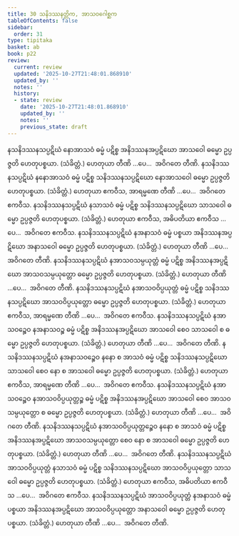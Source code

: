 ```yaml
---
title: 30 သနိဒဿနတ္တိက, အာသဝဂေါစ္ဆက
tableOfContents: false
sidebar:
  order: 31
type: tipitaka
basket: ab
book: p22
review:
  current: review
  updated: '2025-10-27T21:48:01.868910'
  updated_by: ''
  notes: ''
  history:
  - state: review
    date: '2025-10-27T21:48:01.868910'
    updated_by: ''
    notes: ''
    previous_state: draft
---
```



<ReviewStatus review={frontmatter.review} showDetails={true} />

<HypothesisAnnotation frontmatter={frontmatter} />

<DynamicBreadcrumb />

<Division number="69" book="p22" e="ch" v="40" p="392">

<Paragraph number="163" book="p22">
နသနိဒဿနသပ္ပဋိဃံ နောအာသဝံ ဓမ္မံ ပဋိစ္စ အနိဒဿနအပ္ပဋိဃော အာသဝေါ ဓမ္မော ဥပ္ပဇ္ဇတိ ဟေတုပစ္စယာ. (သံခိတ္တံ.) ဟေတုယာ တီဏိ …ပေ…  အဝိဂတေ တီဏိ.
</Paragraph>

<Paragraph number="164" book="p22">
နသနိဒဿနသပ္ပဋိဃံ နနောအာသဝံ ဓမ္မံ ပဋိစ္စ သနိဒဿနသပ္ပဋိဃော နောအာသဝေါ ဓမ္မော ဥပ္ပဇ္ဇတိ ဟေတုပစ္စယာ. (သံခိတ္တံ.) ဟေတုယာ ဧကဝီသ, အာရမ္မဏေ တီဏိ …ပေ…  အဝိဂတေ ဧကဝီသ.
</Paragraph>

</Division>
<Division number="70" book="p22" e="ch" v="40" p="392">

<Paragraph number="165" book="p22">
နသနိဒဿနသပ္ပဋိဃံ နသာသဝံ ဓမ္မံ ပဋိစ္စ သနိဒဿနသပ္ပဋိဃော သာသဝေါ ဓမ္မော ဥပ္ပဇ္ဇတိ ဟေတုပစ္စယာ. (သံခိတ္တံ.) ဟေတုယာ ဧကဝီသ, အဓိပတိယာ ဧကဝီသ …ပေ…  အဝိဂတေ ဧကဝီသ.
</Paragraph>

<Paragraph number="166" book="p22">
နသနိဒဿနသပ္ပဋိဃံ နအနာသဝံ ဓမ္မံ ပစ္စယာ အနိဒဿနအပ္ပဋိဃော အနာသဝေါ ဓမ္မော ဥပ္ပဇ္ဇတိ ဟေတုပစ္စယာ. (သံခိတ္တံ.) ဟေတုယာ တီဏိ …ပေ…  အဝိဂတေ တီဏိ.
</Paragraph>

</Division>
<Division number="71" book="p22" e="ch" v="40" p="392">

<Paragraph number="167" book="p22">
နသနိဒဿနသပ္ပဋိဃံ နအာသဝသမ္ပယုတ္တံ ဓမ္မံ ပဋိစ္စ အနိဒဿနအပ္ပဋိဃော အာသဝသမ္ပယုတ္တော ဓမ္မော ဥပ္ပဇ္ဇတိ ဟေတုပစ္စယာ. (သံခိတ္တံ.) ဟေတုယာ တီဏိ …ပေ…  အဝိဂတေ တီဏိ.
</Paragraph>

<Paragraph number="168" book="p22">
နသနိဒဿနသပ္ပဋိဃံ နအာသဝဝိပ္ပယုတ္တံ ဓမ္မံ ပဋိစ္စ သနိဒဿနသပ္ပဋိဃော အာသဝဝိပ္ပယုတ္တော ဓမ္မော ဥပ္ပဇ္ဇတိ ဟေတုပစ္စယာ. (သံခိတ္တံ.) ဟေတုယာ ဧကဝီသ, အာရမ္မဏေ တီဏိ …ပေ…  အဝိဂတေ ဧကဝီသ.
</Paragraph>

</Division>
<Division number="72" book="p22" e="ch" v="40" p="393">

<Paragraph number="169" book="p22">
နသနိဒဿနသပ္ပဋိဃံ နအာသဝဉ္စေဝ နအနာသဝဉ္စ ဓမ္မံ ပဋိစ္စ အနိဒဿနအပ္ပဋိဃော အာသဝေါ စေဝ သာသဝေါ စ ဓမ္မော ဥပ္ပဇ္ဇတိ ဟေတုပစ္စယာ. (သံခိတ္တံ.) ဟေတုယာ တီဏိ …ပေ…  အဝိဂတေ တီဏိ.
</Paragraph>

<Paragraph number="170" book="p22">
နသနိဒဿနသပ္ပဋိဃံ နအနာသဝဉ္စေဝ နနော စ အာသဝံ ဓမ္မံ ပဋိစ္စ သနိဒဿနသပ္ပဋိဃော သာသဝေါ စေဝ နော စ အာသဝေါ ဓမ္မော ဥပ္ပဇ္ဇတိ ဟေတုပစ္စယာ. (သံခိတ္တံ.) ဟေတုယာ ဧကဝီသ, အာရမ္မဏေ တီဏိ …ပေ…  အဝိဂတေ ဧကဝီသ.
</Paragraph>

</Division>
<Division number="73" book="p22" e="ch" v="40" p="393">

<Paragraph number="171" book="p22">
နသနိဒဿနသပ္ပဋိဃံ နအာသဝဉ္စေဝ နအာသဝဝိပ္ပယုတ္တဉ္စ ဓမ္မံ ပဋိစ္စ အနိဒဿနအပ္ပဋိဃော အာသဝေါ စေဝ အာသဝသမ္ပယုတ္တော စ ဓမ္မော ဥပ္ပဇ္ဇတိ ဟေတုပစ္စယာ. (သံခိတ္တံ.) ဟေတုယာ တီဏိ …ပေ…  အဝိဂတေ တီဏိ.
</Paragraph>

<Paragraph number="172" book="p22">
နသနိဒဿနသပ္ပဋိဃံ နအာသဝဝိပ္ပယုတ္တဉ္စေဝ နနော စ အာသဝံ ဓမ္မံ ပဋိစ္စ အနိဒဿနအပ္ပဋိဃော အာသဝသမ္ပယုတ္တော စေဝ နော စ အာသဝေါ ဓမ္မော ဥပ္ပဇ္ဇတိ ဟေတုပစ္စယာ. (သံခိတ္တံ.) ဟေတုယာ တီဏိ …ပေ…  အဝိဂတေ တီဏိ.
</Paragraph>

</Division>
<Division number="74" book="p22" e="ch" v="40" p="393">

<Paragraph number="173" book="p22">
နသနိဒဿနသပ္ပဋိဃံ အာသဝဝိပ္ပယုတ္တံ နသာသဝံ ဓမ္မံ ပဋိစ္စ သနိဒဿနသပ္ပဋိဃော အာသဝဝိပ္ပယုတ္တော သာသဝေါ ဓမ္မော ဥပ္ပဇ္ဇတိ ဟေတုပစ္စယာ. (သံခိတ္တံ.) ဟေတုယာ ဧကဝီသ, အဓိပတိယာ ဧကဝီသ …ပေ…  အဝိဂတေ ဧကဝီသ.
</Paragraph>

<Paragraph number="174" book="p22">
နသနိဒဿနသပ္ပဋိဃံ အာသဝဝိပ္ပယုတ္တံ နအနာသဝံ ဓမ္မံ ပစ္စယာ အနိဒဿနအပ္ပဋိဃော အာသဝဝိပ္ပယုတ္တော အနာသဝေါ ဓမ္မော ဥပ္ပဇ္ဇတိ ဟေတုပစ္စယာ. (သံခိတ္တံ.) ဟေတုယာ တီဏိ …ပေ…  အဝိဂတေ တီဏိ.
</Paragraph>
</Division>